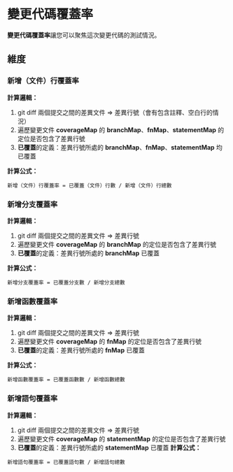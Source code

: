 # **變更代碼覆蓋率**

**變更代碼覆蓋率**讓您可以聚焦這次變更代碼的測試情況。

## 維度


### **新增（文件）行覆蓋率**

**計算邏輯：**
1. git diff 兩個提交之間的差異文件 => 差異行號（會有包含註釋、空白行的情況）
2. 遍歷變更文件 **coverageMap** 的 **branchMap**、**fnMap**、**statementMap** 的定位是否包含了差異行號
3. **已覆蓋**的定義：差異行號所處的 **branchMap**、**fnMap**、**statementMap** 均已覆蓋

**計算公式：**


```
新增（文件）行覆蓋率 = 已覆蓋（文件）行數 / 新增（文件）行總數
```

### **新增分支覆蓋率**

**計算邏輯：**
1. git diff 兩個提交之間的差異文件 => 差異行號
2. 遍歷變更文件 **coverageMap** 的 **branchMap** 的定位是否包含了差異行號
3. **已覆蓋**的定義：差異行號所處的 **branchMap** 已覆蓋

**計算公式：**
```
新增分支覆蓋率 = 已覆蓋分支數 / 新增分支總數
```

### **新增函數覆蓋率**

**計算邏輯：**
1. git diff 兩個提交之間的差異文件 => 差異行號
2. 遍歷變更文件 **coverageMap** 的 **fnMap** 的定位是否包含了差異行號
3. **已覆蓋**的定義：差異行號所處的 **fnMap** 已覆蓋

**計算公式：**
```
新增函數覆蓋率 = 已覆蓋函數數 / 新增函數總數
```

### **新增語句覆蓋率**
**計算邏輯：**
1. git diff 兩個提交之間的差異文件 => 差異行號
2. 遍歷變更文件 **coverageMap** 的 **statementMap** 的定位是否包含了差異行號
3. **已覆蓋**的定義：差異行號所處的 **statementMap** 已覆蓋
**計算公式：**
```
新增語句覆蓋率 = 已覆蓋語句數 / 新增語句總數
```
